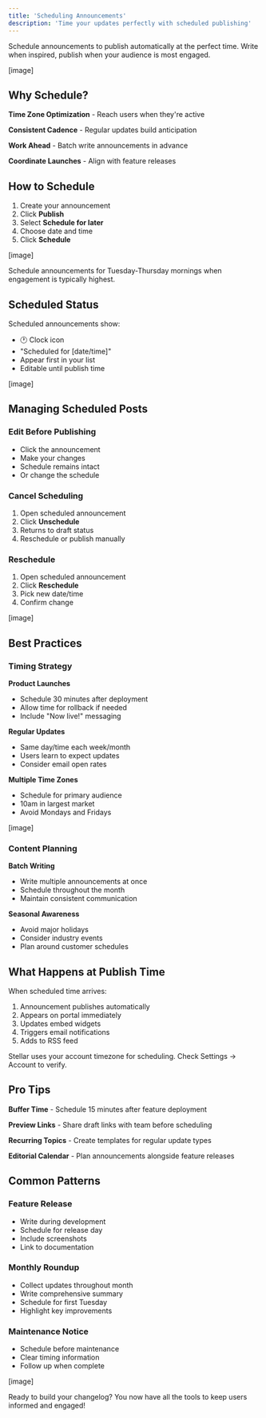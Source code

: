 ```yaml
---
title: 'Scheduling Announcements'
description: 'Time your updates perfectly with scheduled publishing'
---
```


Schedule announcements to publish automatically at the perfect time. Write when inspired, publish when your audience is most engaged.

[image]

## Why Schedule?

**Time Zone Optimization** - Reach users when they're active

**Consistent Cadence** - Regular updates build anticipation

**Work Ahead** - Batch write announcements in advance

**Coordinate Launches** - Align with feature releases

## How to Schedule

1. Create your announcement
2. Click **Publish**
3. Select **Schedule for later**
4. Choose date and time
5. Click **Schedule**

[image]

<Tip>
Schedule announcements for Tuesday-Thursday mornings when engagement is typically highest.
</Tip>

## Scheduled Status

Scheduled announcements show:
- 🕐 Clock icon
- "Scheduled for [date/time]"
- Appear first in your list
- Editable until publish time

[image]

## Managing Scheduled Posts

### Edit Before Publishing
- Click the announcement
- Make your changes
- Schedule remains intact
- Or change the schedule

### Cancel Scheduling
1. Open scheduled announcement
2. Click **Unschedule**
3. Returns to draft status
4. Reschedule or publish manually

### Reschedule
1. Open scheduled announcement
2. Click **Reschedule**
3. Pick new date/time
4. Confirm change

[image]

## Best Practices

### Timing Strategy

**Product Launches**
- Schedule 30 minutes after deployment
- Allow time for rollback if needed
- Include "Now live!" messaging

**Regular Updates**
- Same day/time each week/month
- Users learn to expect updates
- Consider email open rates

**Multiple Time Zones**
- Schedule for primary audience
- 10am in largest market
- Avoid Mondays and Fridays

[image]

### Content Planning

**Batch Writing**
- Write multiple announcements at once
- Schedule throughout the month
- Maintain consistent communication

**Seasonal Awareness**
- Avoid major holidays
- Consider industry events
- Plan around customer schedules

## What Happens at Publish Time

When scheduled time arrives:
1. Announcement publishes automatically
2. Appears on portal immediately
3. Updates embed widgets
4. Triggers email notifications
5. Adds to RSS feed

<Info>
Stellar uses your account timezone for scheduling. Check Settings → Account to verify.
</Info>

## Pro Tips

**Buffer Time** - Schedule 15 minutes after feature deployment

**Preview Links** - Share draft links with team before scheduling

**Recurring Topics** - Create templates for regular update types

**Editorial Calendar** - Plan announcements alongside feature releases

## Common Patterns

### Feature Release
- Write during development
- Schedule for release day
- Include screenshots
- Link to documentation

### Monthly Roundup
- Collect updates throughout month
- Write comprehensive summary
- Schedule for first Tuesday
- Highlight key improvements

### Maintenance Notice
- Schedule before maintenance
- Clear timing information
- Follow up when complete

[image]

Ready to build your changelog? You now have all the tools to keep users informed and engaged!